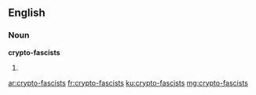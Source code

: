 ==English==

===Noun===
'''crypto-fascists'''

# {{plural of|crypto-fascist}}

[[ar:crypto-fascists]]
[[fr:crypto-fascists]]
[[ku:crypto-fascists]]
[[mg:crypto-fascists]]